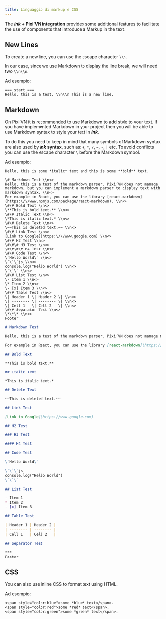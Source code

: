 ```yaml
---
title: Linguaggio di markup e CSS
---
```



The **_ink_ + Pixi’VN integration** provides some additional features to facilitate the use of components that introduce a <DynamicLink href="/start/markup-markdown">Markup</DynamicLink> in the text.

## New Lines

To create a new line, you can use the escape character `\\n`.

<Callout>

In our case, since we use Markdown to display the line break, we will need two `\\n\\n`.

</Callout>

Ad esempio:

```ink
=== start ===
Hello, this is a test. \\n\\n This is a new line.
```

<NewLinesExample />

## Markdown

On Pixi’VN it is recommended to use Markdown to add style to your text. If you have <DynamicLink href="/start/markup-markdown">implemented Markdown in your project</DynamicLink> then you will be able to use Markdown syntax to style your text in **_ink_**.

To do this you need to keep in mind that many symbols of Markdown syntax are also used by **_ink_ syntax**, such as: `#`, `*`, `/`, `~`, `-`, `|` etc. To avoid conflicts you can use the escape character `\` before the Markdown symbol.

Ad esempio:

```ink
Hello, this is some *italic* text and this is some **bold** text.
```

<MarkdownExample />

```ink tab="On ink"
\# Markdown Test \\n<>
Hello, this is a test of the markdown parser. Pixi’VN does not manage markdown, but you can implement a markdown parser to display text with markdown syntax. \\n<>
For example in React, you can use the library [react-markdown](https:\/\/www.npmjs.com/package/react-markdown). \\n<>
\#\# Bold Text \\n<>
\**This is bold text.** \\n<>
\#\# Italic Text \\n<>
\*This is italic text.* \\n<>
\#\# Delete Text \\n<>
\~~This is deleted text.~~ \\n<>
\#\# Link Test \\n<>
[Link to Google](https:\/\/www.google.com) \\n<>
\#\# H2 Test \\n<>
\#\#\# H3 Test \\n<>
\#\#\#\# H4 Test \\n<>
\#\# Code Test \\n<>
\`Hello World\` \\n<>
\`\`\`js \\n<>
console.log("Hello World") \\n<>
\`\`\` \\n<>
\#\# List Test \\n<>
\- Item 1 \\n<>
\* Item 2 \\n<>
\- [x] Item 3 \\n<>
\#\# Table Test \\n<>
\| Header 1 \| Header 2 \| \\n<>
\| -------- \| -------- \| \\n<>
\| Cell 1   \| Cell 2   \| \\n<>
\#\# Separator Test \\n<>
\*\*\* \\n<>
Footer
```

```markdown tab="On Markdown"
# Markdown Test

Hello, this is a test of the markdown parser. Pixi’VN does not manage markdown, but you can implement a markdown parser to display text with markdown syntax.

For example in React, you can use the library [react-markdown](https://www.npmjs.com/package/react-markdown).

## Bold Text

**This is bold text.**

## Italic Text

*This is italic text.*

## Delete Text

~~This is deleted text.~~

## Link Test

[Link to Google](https://www.google.com)

## H2 Test

### H3 Test

#### H4 Test
 
## Code Test

\`Hello World\`

\`\`\`js
console.log("Hello World")
\`\`\`

## List Test

- Item 1
* Item 2
- [x] Item 3

## Table Test

| Header 1 | Header 2 |
| -------- | -------- |
| Cell 1   | Cell 2   |

## Separator Test

***
Footer
```

<Markdown2Example />

## CSS

You can also use inline CSS to format text using HTML.

Ad esempio:

```ink
<span style="color:blue">some *blue* text</span>.
<span style="color:red">some *red* text</span>.
<span style="color:green">some *green* text</span>.
```

<CSSExample />
